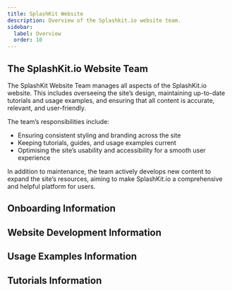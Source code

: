 ```yaml
---
title: SplashKit Website
description: Overview of the Splashkit.io website team.
sidebar:
  label: Overview
  order: 10
---
```



## The SplashKit.io Website Team

The SplashKit Website Team manages all aspects of the SplashKit.io website. This includes overseeing
the site’s design, maintaining up-to-date tutorials and usage examples, and ensuring that all
content is accurate, relevant, and user-friendly.

The team’s responsibilities include:

- Ensuring consistent styling and branding across the site
- Keeping tutorials, guides, and usage examples current
- Optimising the site’s usability and accessibility for a smooth user experience

In addition to maintenance, the team actively develops new content to expand the site’s resources,
aiming to make SplashKit.io a comprehensive and helpful platform for users.

## Onboarding Information

<CardGrid>
  <LinkCard
    title="Getting Started with Starlight.io"
    description="The guide on how to get started with Starlight.io."
    href="/products/splashkit/02-setting-up"
  />
  <LinkCard
    title="Common Troubleshooting Tips"
    description="How to fix common issues that may arise."
    href="/products/splashkit/03-github-guide/#troubleshooting"
  />
  <LinkCard
    title="How to Create a Pull Request"
    description="The guide on how to create a pull request."
    href="/products/splashkit/04-pull-request"
  />
  <LinkCard
    title="Pull Request Template"
    description="The template for creating a pull request."
    href="/products/splashkit/05-pull-request-template"
  />
  <LinkCard
    title="Peer Review Guide"
    description="The guide on how to do a peer review."
    href="/products/splashkit/06-peer-review"
  />
  <LinkCard
    title="Planner Board Etiquette"
    description="The guide on how to use the planner board within the SplashKit team."
    href="/products/splashkit/07-planner-board"
  />
</CardGrid>

## Website Development Information

<CardGrid>
  <LinkCard
    title="Website Development Overview"
    description="The overview of the SplashKit website development."
    href="/products/splashkit/documentation/splashkit-website/website-documentation/01-splashkit-website-overview"
  />
  <LinkCard
    title="Website Development Files"
    description="The files used in the SplashKit website development."
    href="/products/splashkit/documentation/splashkit-website/website-documentation/02-web-dev-files"
  />
  <LinkCard
    title="Website Development Style Guide"
    description="The style guide for the SplashKit website development."
    href="/products/splashkit/documentation/splashkit-website/website-documentation/03-css-styling-guide"
  />
</CardGrid>

## Usage Examples Information

<CardGrid>
  <LinkCard
    title="Creating Usage Examples"
    description="How to create usage examples for the Splashkit website."
    href="/products/splashkit/documentation/splashkit-website/usage-examples/02-creating-usage-examples"
  />
  <LinkCard
    title="Pull Requests for Usage Examples"
    description="How to create a pull request for usage examples."
    href="/products/splashkit/05-pull-request-template/"
  />
  <LinkCard
    title="Peer Reviews for Usage Examples"
    description="How to do a peer review for usage examples."
    href="/products/splashkit/documentation/splashkit-website/usage-examples/04-usage-peer-review"
  />
  <LinkCard
    title="Style Guide for Usage Examples"
    description="General rules to follow when creating usage examples."
    href="/products/splashkit/documentation/splashkit-website/usage-examples/05-usage-example-style-guide"
  />
</CardGrid>

## Tutorials Information

<CardGrid>
  <LinkCard
    title="Tutorial Proposal Template"
    description="The template for creating a tutorial proposal."
    href="/products/splashkit/documentation/splashkit-website/tutorials-documentation/01-tutorial-proposal-template"
  />
  <LinkCard
    title="Tutorial Style Guide"
    description="The style guide for creating tutorials."
    href="/products/splashkit/documentation/splashkit-website/tutorials-documentation/02-tutorial-style-guide"
  />
  <LinkCard
    title="Tutorial Reviews"
    description="The current tutorials that need to be reviewed."
    href="/products/splashkit/documentation/splashkit-website/tutorials-documentation/03-tutorial-reviews"
  />
  <LinkCard
    title="OOP Styling Guide"
    description="How to convert top level statements to OOP or vice versa."
    href="/products/splashkit/documentation/splashkit-website/tutorials-documentation/04-adding-oop"
  />
</CardGrid>
